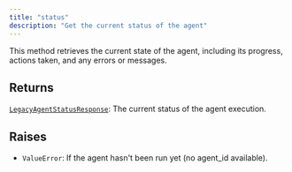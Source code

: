 ```yaml
---
title: "status"
description: "Get the current status of the agent"
---
```




This method retrieves the current state of the agent, including its progress,
actions taken, and any errors or messages.



## Returns

[`LegacyAgentStatusResponse`](/sdk-reference/misc/legacyagentstatusresponse): The current status of the agent execution.

## Raises

- `ValueError`: If the agent hasn't been run yet (no agent_id available).
